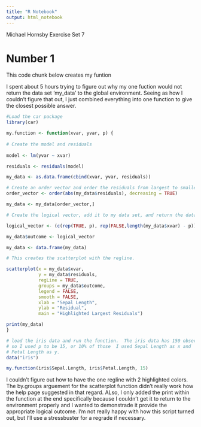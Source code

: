 ---
title: "R Notebook"
output: html_notebook
---

Michael Hornsby Exercise Set 7

# Number 1
This code chunk below creates my funtion

I spent about 5 hours trying to figure out why my one fuction would not return the 
data set 'my_data' to the global environment.  Seeing as how I couldn't figure that out, 
I just combined everything into one function to give the closest possible answer.

```{r}
#Load the car package
library(car)

my.function <- function(xvar, yvar, p) {
  
# Create the model and residuals
  
model <- lm(yvar ~ xvar)

residuals <- residuals(model)

my_data <- as.data.frame(cbind(xvar, yvar, residuals))

# Create an order vector and order the residuals from largest to smallest
order_vector <- order(abs(my_data$residuals), decreasing = TRUE)

my_data <- my_data[order_vector,]

# Create the logical vector, add it to my data set, and return the data set

logical_vector <- (c(rep(TRUE, p), rep(FALSE,length(my_data$xvar) - p)))

my_data$outcome <- logical_vector

my_data <- data.frame(my_data)

# This creates the scatterplot with the regline.

scatterplot(x = my_data$xvar,
            y = my_data$residuals,
            regLine = TRUE,
            groups = my_data$outcome,
            legend = FALSE,
            smooth = FALSE,
            xlab = "Sepal Length",
            ylab = "Residual",
            main = "Highlighted Largest Residuals")

print(my_data)
}

# load the iris data and run the function.  The iris data has 150 observations, 
# so I used p to be 15, or 10% of those  I used Sepal Length as x and 
# Petal Length as y.
data("iris")

my.function(iris$Sepal.Length, iris$Petal.Length, 15)
```

I couldn't figure out how to have the one regline with 2 highlighted colors.
The by.groups arguement for the scatterplot function didn't really work how the 
help page suggested in that regard.
ALso, I only added the print within the function at the end specifically 
because I couldn't get it to return to the environment properly and I wanted to 
demonstrade it provide the appropriate logical outcome.
I'm not really happy with how this script turned out, but I'll use a stressbuster for 
a regrade if necessary.